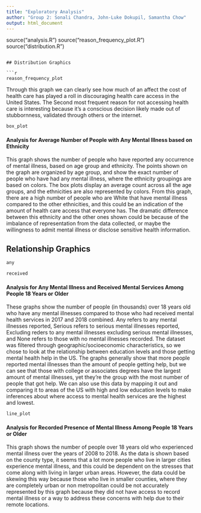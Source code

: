 ```yaml
---
title: "Exploratory Analysis"
author: "Group 2: Sonali Chandra, John-Luke Dokupil, Samantha Chow"
output: html_document
---
```

source("analysis.R")
source("reason_frequency_plot.R")
source("distribution.R")
```

## Distribution Graphics

```r
reason_frequency_plot
```

Through this graph we can clearly see how much of an affect the cost of health care has played a roll in discouraging health care access in the United States. The Second most frequent reason for not accessing health care is interesting because it's a conscious decision likely made out of stubbornness, validated through others or the internet.


```r
box_plot
```

#### Analysis for Average Number of People with Any Mental Illness based on Ethnicity
This graph shows the number of people who have reported any occurrence of mental illness, based on age group and ethnicity. The points shown on the graph are organized by age group, and show the exact number of people who have had any mental illness, where the ethnicity groupings are based on colors. The box plots display an average count across all the age groups, and the ethnicities are also represented by colors. From this graph, there are a high number of people who are White that have mental illness compared to the other ethnicities, and this could be an indication of the amount of health care access that everyone has. The dramatic difference between this ethnicity and the other ones shown could be because of the imbalance of representation from the data collected, or maybe the willingness to admit mental illness or disclose sensitive health information.


## Relationship Graphics

```r
any
```


```r
received
```

#### Analysis for Any Mental Illness and Received Mental Services Among People 18 Years or Older
These graphs show the number of people (in thousands) over 18 years old who have any mental illnesses compared to
those who had received mental health services in 2017 and 2018 combined. Any refers to any mental illnesses reported,
Serious refers to serious mental illnesses reported, Excluding reders to any mental illnesses excluding serious mental illnesses, and None refers to those with no mental illnesses recorded.
The dataset was filtered through geographic/socioeconomic characteristics, so we
chose to look at the relationship between education levels and those getting mental health help in the US. 
The graphs generally show that more people reported mental illnesses than the amount of people getting
help, but we can see that those with college or associates degrees have the largest amount of mental illnesses, yet
they're the group with the most number of people that got help. We can also use this data by mapping it out
and comparing it to areas of the US with high and low education levels to make inferences about where access to mental 
health services are the highest and lowest.


```r
line_plot
```
#### Analysis for Recorded Presence of Mental Illness Among People 18 Years or Older
This graph shows the number of people over 18 years old who experienced mental illness over the years of 2008 to 2018. As the data is shown based on the county type, it seems that a lot more people who live in larger cities experience mental illness, and this could be dependent on the stresses that come along with living in larger urban areas. However, the data could be skewing this way because those who live in smaller counties, where they are completely urban or non metropolitan could be not accurately represented by this graph because they did not have access to record mental illness or a way to address these concerns with help due to their remote locations. 
